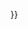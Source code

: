 {{Userbox|lightskyblue|#DFD|[[Image:Nuvola apps kdmconfig.png|45px]]|这名用户有时可能会与[[Special:用户贡献/{{{1}}}|{{{1}}}]]共用{{{2|裝置}}}來編輯維基百科。|usercategory={{#ifeq:{{NAMESPACE}}|User|可能会与其他维基人共用裝置的维基人}}}}<noinclude>
{{documentation}}
</noinclude>